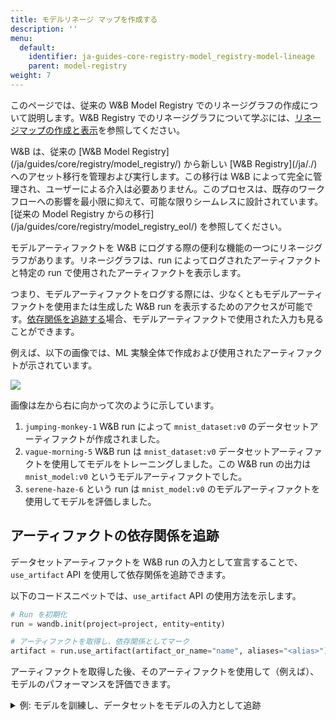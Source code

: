 ```yaml
---
title: モデルリネージ マップを作成する
description: ''
menu:
  default:
    identifier: ja-guides-core-registry-model_registry-model-lineage
    parent: model-registry
weight: 7
---
```


このページでは、従来の W&B Model Registry でのリネージグラフの作成について説明します。W&B Registry でのリネージグラフについて学ぶには、[リネージマップの作成と表示](/ja/guides/core/registry/lineage/)を参照してください。

<Note>
W&B は、従来の [W&B Model Registry](/ja/guides/core/registry/model_registry/) から新しい [W&B Registry](/ja/./) へのアセット移行を管理および実行します。この移行は W&B によって完全に管理され、ユーザーによる介入は必要ありません。このプロセスは、既存のワークフローへの影響を最小限に抑えて、可能な限りシームレスに設計されています。[従来の Model Registry からの移行](/ja/guides/core/registry/model_registry_eol/) を参照してください。
</Note>

モデルアーティファクトを W&B にログする際の便利な機能の一つにリネージグラフがあります。リネージグラフは、run によってログされたアーティファクトと特定の run で使用されたアーティファクトを表示します。

つまり、モデルアーティファクトをログする際には、少なくともモデルアーティファクトを使用または生成した W&B run を表示するためのアクセスが可能です。[依存関係を追跡する](#track-an-artifact-dependency)場合、モデルアーティファクトで使用された入力も見ることができます。

例えば、以下の画像では、ML 実験全体で作成および使用されたアーティファクトが示されています。

<Frame>
    <img src="/images/models/model_lineage_example.png"  />
</Frame>

画像は左から右に向かって次のように示しています。
1. `jumping-monkey-1` W&B run によって `mnist_dataset:v0` のデータセットアーティファクトが作成されました。
2. `vague-morning-5` W&B run は `mnist_dataset:v0` データセットアーティファクトを使用してモデルをトレーニングしました。この W&B run の出力は `mnist_model:v0` というモデルアーティファクトでした。
3. `serene-haze-6` という run は `mnist_model:v0` のモデルアーティファクトを使用してモデルを評価しました。

## アーティファクトの依存関係を追跡

データセットアーティファクトを W&B run の入力として宣言することで、`use_artifact` API を使用して依存関係を追跡できます。

以下のコードスニペットでは、`use_artifact` API の使用方法を示します。

```python
# Run を初期化
run = wandb.init(project=project, entity=entity)

# アーティファクトを取得し、依存関係としてマーク
artifact = run.use_artifact(artifact_or_name="name", aliases="<alias>")
```

アーティファクトを取得した後、そのアーティファクトを使用して（例えば）、モデルのパフォーマンスを評価できます。

<details>

<summary>例: モデルを訓練し、データセットをモデルの入力として追跡</summary>

```python
job_type = "train_model"

config = {
    "optimizer": "adam",
    "batch_size": 128,
    "epochs": 5,
    "validation_split": 0.1,
}

run = wandb.init(project=project, job_type=job_type, config=config)

version = "latest"
name = "{}:{}".format("{}_dataset".format(model_use_case_id), version)

artifact = run.use_artifact(name)

train_table = artifact.get("train_table")
x_train = train_table.get_column("x_train", convert_to="numpy")
y_train = train_table.get_column("y_train", convert_to="numpy")

# 設定辞書から変数に値を保存して簡単にアクセス
num_classes = 10
input_shape = (28, 28, 1)
loss = "categorical_crossentropy"
optimizer = run.config["optimizer"]
metrics = ["accuracy"]
batch_size = run.config["batch_size"]
epochs = run.config["epochs"]
validation_split = run.config["validation_split"]

# モデルアーキテクチャーの作成
model = keras.Sequential(
    [
        layers.Input(shape=input_shape),
        layers.Conv2D(32, kernel_size=(3, 3), activation="relu"),
        layers.MaxPooling2D(pool_size=(2, 2)),
        layers.Conv2D(64, kernel_size=(3, 3), activation="relu"),
        layers.MaxPooling2D(pool_size=(2, 2)),
        layers.Flatten(),
        layers.Dropout(0.5),
        layers.Dense(num_classes, activation="softmax"),
    ]
)
model.compile(loss=loss, optimizer=optimizer, metrics=metrics)

# トレーニングデータのラベルを生成
y_train = keras.utils.to_categorical(y_train, num_classes)

# トレーニングセットとテストセットの作成
x_t, x_v, y_t, y_v = train_test_split(x_train, y_train, test_size=0.33)

# モデルのトレーニング
model.fit(
    x=x_t,
    y=y_t,
    batch_size=batch_size,
    epochs=epochs,
    validation_data=(x_v, y_v),
    callbacks=[WandbCallback(log_weights=True, log_evaluation=True)],
)

# モデルをローカルに保存
path = "model.h5"
model.save(path)

path = "./model.h5"
registered_model_name = "MNIST-dev"
name = "mnist_model"

run.link_model(path=path, registered_model_name=registered_model_name, name=name)
run.finish()
```

</details>